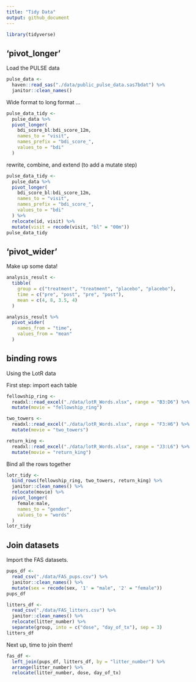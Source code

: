 ```yaml
---
title: "Tidy Data"
output: github_document
---
```


```r
library(tidyverse)
```

## 'pivot_longer'

Load the PULSE data

```r
pulse_data <- 
  haven::read_sas("./data/public_pulse_data.sas7bdat") %>% 
  janitor::clean_names()
```

Wide format to long format ...

```r
pulse_data_tidy <- 
  pulse_data %>% 
  pivot_longer(
    bdi_score_bl:bdi_score_12m,
    names_to = "visit",
    names_prefix = "bdi_score_",
    values_to = "bdi"
  )
```
 
rewrite, combine, and extend (to add a mutate step)
```r
pulse_data_tidy <- 
  pulse_data %>% 
  pivot_longer(
    bdi_score_bl:bdi_score_12m,
    names_to = "visit",
    names_prefix = "bdi_score_",
    values_to = "bdi"
  ) %>% 
  relocate(id, visit) %>% 
  mutate(visit = recode(visit, "bl" = "00m"))
pulse_data_tidy
```

## 'pivot_wider'

Make up some data!
```r
analysis_result <- 
  tibble(
    group = c("treatment", "treatment", "placebo", "placebo"),
    time = c("pre", "post", "pre", "post"),
    mean = c(4, 8, 3.5, 4)
  )

analysis_result %>% 
  pivot_wider(
    names_from = "time",
    values_from = "mean"
  )
```

## binding rows

Using the LotR data

First step: import each table

```r
fellowship_ring <- 
  readxl::read_excel("./data/lotR_Words.xlsx", range = "B3:D6") %>% 
  mutate(movie = "fellowship_ring")

two_towers <- 
  readxl::read_excel("./data/lotR_Words.xlsx", range = "F3:H6") %>% 
  mutate(movie = "two_towers")

return_king <- 
  readxl::read_excel("./data/lotR_Words.xlsx", range = "J3:L6") %>% 
  mutate(movie = "return_king")
```

Bind all the rows together

```r
lotr_tidy <- 
  bind_rows(fellowship_ring, two_towers, return_king) %>% 
  janitor::clean_names() %>% 
  relocate(movie) %>% 
  pivot_longer(
    female:male,
    names_to = "gender",
    values_to = "words"
  )
lotr_tidy
```

## Join datasets

Import the FAS datasets.

```r
pups_df <- 
  read_csv("./data/FAS_pups.csv") %>% 
  janitor::clean_names() %>% 
  mutate(sex = recode(sex, '1' = "male", '2' = "female"))
pups_df

litters_df <- 
  read_csv("./data/FAS_litters.csv") %>% 
  janitor::clean_names() %>% 
  relocate(litter_number) %>% 
  separate(group, into = c("dose", "day_of_tx"), sep = 3)
litters_df
```

Next up, time to join them!

```r
fas_df <- 
  left_join(pups_df, litters_df, by = "litter_number") %>% 
  arrange(litter_number) %>% 
  relocate(litter_number, dose, day_of_tx)
```

 
 
 